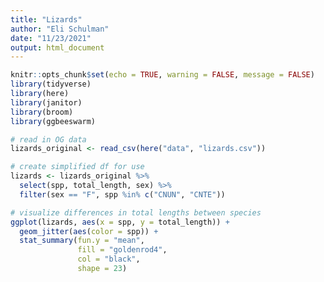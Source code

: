 ```yaml
---
title: "Lizards"
author: "Eli Schulman"
date: "11/23/2021"
output: html_document
---
```


```r
knitr::opts_chunk$set(echo = TRUE, warning = FALSE, message = FALSE)
library(tidyverse)
library(here)
library(janitor)
library(broom)
library(ggbeeswarm)

```


```r
# read in OG data
lizards_original <- read_csv(here("data", "lizards.csv"))

# create simplified df for use
lizards <- lizards_original %>% 
  select(spp, total_length, sex) %>% 
  filter(sex == "F", spp %in% c("CNUN", "CNTE"))
```


```r
# visualize differences in total lengths between species
ggplot(lizards, aes(x = spp, y = total_length)) +
  geom_jitter(aes(color = spp)) +
  stat_summary(fun.y = "mean",
               fill = "goldenrod4",
               col = "black",
               shape = 23)

```

















